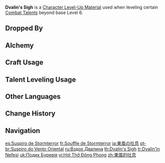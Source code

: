{{Item Infobox
|id           = 113005
|image        = Item Dvalin's Sigh.png
|type         = Character Level-Up Materials
|invCategory  = Character Development Items
|group        = Dvalin Materials
|group2       = Weekly Boss Drops
|quality      = 5
|description  = A bit of power taken from the whirlwinds evoked by the [[Dvalin|Dragon of the East]].<br>Beautiful and transparent, both trade winds and tornadoes will work in its name. The winds moves as its companion, its voice, and its freedom.<br>Its enemies are the thousands who stand against the wind.
|source1      = Lv. 70+ [[Confront Stormterror]] Reward
}}
'''Dvalin's Sigh''' is a [[Character Level-Up Material]] used when leveling certain [[Combat Talents]] beyond base Level 6.

==Dropped By==
{{Dropped By|level=70}}

==Alchemy==
{{Recipe
|type = Converting
|Dvalin's Plume = 1
|Dream Solvent = 1
|sort = Dvalin's Plume;Dream Solvent
}}
{{Recipe
|type = Converting
|Dvalin's Claw = 1
|Dream Solvent = 1
|sort = Dvalin's Claw;Dream Solvent
}}

==Craft Usage==
{{Craft Usage}}

==Talent Leveling Usage==
{{Talent Leveling Usage}}

==Other Languages==
{{Other Languages
|en      = Dvalin's Sigh
|zhs     = 东风的吐息
|zhs_rm  = Dōngfēng de Tǔxī
|zht     = 東風的吐息
|zht_rm  = Dōngfēng de Tǔxí
|zh_tl   = East Wind's Breath
|ja      = 東風の吐息
|ja_rm   = Kochi no Toiki
|ja_tl   = Sigh of the East Wind
|ko      = 동풍의 숨결
|ko_rm   = Dongpung-ui Sumgyeol
|ko_tl   = Breath of the East Wind
|es      = Suspiro de Stormterror
|es_tl   = Stormterror's Sigh
|fr      = Souffle de Stormterror
|fr_tl   = Stormterror's Breath
|ru      = Вздох Двалина
|ru_tl   = Dvalin's Sigh
|th      = Dvalin's Sigh
|vi      = Hơi Thở Đông Phong
|vi_tl   = 
|de      = Atem des Ostwinds
|de_tl   = Breath of the Eastwind
|id      = Dvalin's Sigh
|pt      = Suspiro do Vento Oriental
|pt_tl   = Sigh of the Eastern Wind
|tr      = Dvalin'in Nefesi
|tr_tl   = Dvalin's Breath
|it      = Sospiro di Dvalin
|it_tl   = Dvalin's Sigh
}}

==Change History==
{{Change History|1.0}}

==Navigation==
{{Development Item Navbox|Character Level-Up Materials}}

[[es:Suspiro de Stormterror]]
[[fr:Souffle de Stormterror]]
[[ja:東風の吐息]]
[[pt-br:Suspiro do Vento Oriental]]
[[ru:Вздох Двалина]]
[[th:Dvalin's Sigh]]
[[tr:Dvalin'in Nefesi]]
[[uk:Подих Буревія]]
[[vi:Hơi Thở Đông Phong]]
[[zh:東風的吐息]]